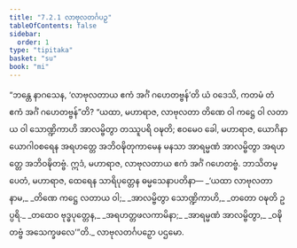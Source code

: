 ```yaml
---
title: "7.2.1 လာဗုလတင်္ဂပဉှ"
tableOfContents: false
sidebar:
  order: 1
type: "tipitaka"
basket: "su"
book: "mi"
---
```



<DynamicBreadcrumb />

<Division number="235" book="mi" e="ch" v="28">

<Paragraph number="1707" book="mi">
“ဘန္တေ နာဂသေန, ‘လာဗုလတာယ ဧကံ အင်္ဂံ ဂဟေတဗ္ဗန်’တိ ယံ ဝဒေသိ, ကတမံ တံ ဧကံ အင်္ဂံ ဂဟေတဗ္ဗန်”တိ? “ယထာ, မဟာရာဇ, လာဗုလတာ တိဏေ ဝါ ကဋ္ဌေ ဝါ လတာယ ဝါ သောဏ္ဍိကာဟိ အာလမ္ဗိတွာ တဿူပရိ ဝဍ္ဎတိ; ဧဝမေဝ ခေါ, မဟာရာဇ, ယောဂိနာ ယောဂါဝစရေန အရဟတ္တေ အဘိဝဍ္ဎိတုကာမေန မနသာ အာရမ္မဏံ အာလမ္ဗိတွာ အရဟတ္တေ အဘိဝဍ္ဎိတဗ္ဗံ. ဣဒံ, မဟာရာဇ, လာဗုလတာယ ဧကံ အင်္ဂံ ဂဟေတဗ္ဗံ. ဘာသိတမ္ပေတံ, မဟာရာဇ, ထေရေန သာရိပုတ္တေန ဓမ္မသေနာပတိနာ—
</Paragraph>

<Paragraph number="1708" type="verses" book="mi">
_‘ယထာ လာဗုလတာ နာမ,_  
_တိဏေ ကဋ္ဌေ လတာယ ဝါ;_  
_အာလမ္ဗိတွာ သောဏ္ဍိကာဟိ,_  
_တတော ဝဍ္ဎတိ ဥပ္ပရိ._  

</Paragraph>

<Paragraph number="1709" type="verses" book="mi">
_တထေဝ ဗုဒ္ဓပုတ္တေန,_  
_အရဟတ္တဖလကာမိနာ;_  
_အာရမ္မဏံ အာလမ္ဗိတွာ,_  
_ဝဍ္ဎိတဗ္ဗံ အသေက္ခဖလေ’”တိ._  


</Paragraph>
</Division>

<Paragraph number="1710" type="center" book="mi">
လာဗုလတင်္ဂပဉှော ပဌမော.
</Paragraph>